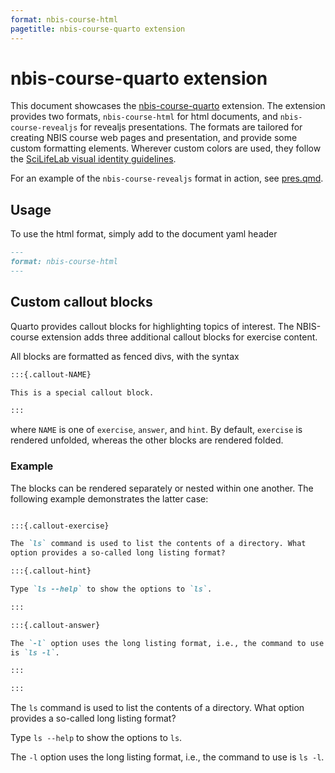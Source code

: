 ```yaml
---
format: nbis-course-html
pagetitle: nbis-course-quarto extension
---
```


# nbis-course-quarto extension

This document showcases the
[nbis-course-quarto](https://github.com/percyfal/nbis-course-quarto)
extension. The extension provides two formats, `nbis-course-html` for
html documents, and `nbis-course-revealjs` for revealjs presentations.
The formats are tailored for creating NBIS course web pages and
presentation, and provide some custom formatting elements. Wherever
custom colors are used, they follow the [SciLifeLab visual identity guidelines](https://www.scilifelab.se/community-pages/resources/visual-identity).

For an example of the `nbis-course-revealjs` format in action, see
[pres.qmd](https://github.com/percyfal/nbis-course-quarto/pres.qmd).

## Usage

To use the html format, simply add to the document yaml header

```markdown
---
format: nbis-course-html
---
```

## Custom callout blocks

Quarto provides callout blocks for highlighting topics of interest.
The NBIS-course extension adds three additional callout blocks for
exercise content.

All blocks are formatted as fenced divs, with the syntax

```markdown
:::{.callout-NAME}

This is a special callout block.

:::
```

where `NAME` is one of `exercise`, `answer`, and `hint`. By default,
`exercise` is rendered unfolded, whereas the other blocks are rendered
folded.

### Example

The blocks can be rendered separately or nested within one another.
The following example demonstrates the latter case:

```markdown

:::{.callout-exercise}

The `ls` command is used to list the contents of a directory. What
option provides a so-called long listing format?

:::{.callout-hint}

Type `ls --help` to show the options to `ls`.

:::

:::{.callout-answer}

The `-l` option uses the long listing format, i.e., the command to use
is `ls -l`.

:::

:::
```

:::{.callout-exercise}

The `ls` command is used to list the contents of a directory. What
option provides a so-called long listing format?

:::{.callout-hint}

Type `ls --help` to show the options to `ls`.

:::

:::{.callout-answer}

The `-l` option uses the long listing format, i.e., the command to use
is `ls -l`.

:::

:::
